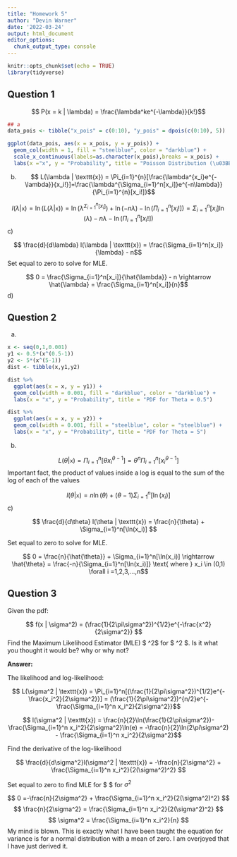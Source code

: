 ```yaml
---
title: "Homework 5"
author: "Devin Warner"
date: '2022-03-24'
output: html_document
editor_options: 
  chunk_output_type: console
---
```


```r
knitr::opts_chunk$set(echo = TRUE)
library(tidyverse)
```

## Question 1

$$ P(x = k | \lambda) = \frac{\lambda^ke^{-\lambda}}{k!}$$

```r
## a
data_pois <- tibble("x_pois" = c(0:10), "y_pois" = dpois(c(0:10), 5))

ggplot(data_pois, aes(x = x_pois, y = y_pois)) +
  geom_col(width = 1, fill = "steelblue", color = "darkblue") +
  scale_x_continuous(labels=as.character(x_pois),breaks = x_pois) +
  labs(x ="x", y = "Probability", title = "Poisson Distribution (\u03BB = 5)")

```
b) 
$$ L(\lambda | \texttt{x}) = \Pi_{i=1}^{n}[\frac{\lambda^{x_i}e^{-\lambda}}{x_i!}]=\frac{\lambda^{\Sigma_{i=1}^n[x_i]}e^{-n\lambda}}{\Pi_{i=1}^{n}[x_i!]}$$

$$ l(\lambda | \texttt{x}) = \ln(L(\lambda | \texttt{x})) = \ln(\lambda^{\Sigma_{i=1}^n[x_i]}) + \ln(-n\lambda) - \ln(\Pi_{i=1}^{n}[x_i!]) = \Sigma_{i=1}^n[x_i]\ln(\lambda) - n\lambda - \ln(\Pi_{i=1}^{n}[x_i!])$$
c)

$$ \frac{d}{d\lambda} l(\lambda | \texttt{x}) = \frac{\Sigma_{i=1}^n[x_i]}{\lambda} - n$$
Set equal to zero to solve for MLE.

$$ 0 =  \frac{\Sigma_{i=1}^n[x_i]}{\hat{\lambda}} - n \rightarrow \hat{\lambda} = \frac{\Sigma_{i=1}^n[x_i]}{n}$$
d) 


## Question 2

a) 

```r
x <- seq(0,1,0.001)
y1 <- 0.5*(x^(0.5-1))
y2 <- 5*(x^(5-1))
dist <- tibble(x,y1,y2)

dist %>%
  ggplot(aes(x = x, y = y1)) +
  geom_col(width = 0.001, fill = "darkblue", color = "darkblue") +
  labs(x = "x", y = "Probability", title = "PDF for Theta = 0.5")

dist %>%
  ggplot(aes(x = x, y = y2)) +
  geom_col(width = 0.001, fill = "steelblue", color = "steelblue") +
  labs(x = "x", y = "Probability", title = "PDF for Theta = 5")

```

b)

$$ L(\theta | \texttt{x}) = \Pi_{i =1}^n[\theta x_i^{\theta-1}] = \theta^n \Pi_{i =1}^n[x_i^{\theta-1}]$$
Important fact, the product of values inside a log is equal to the sum of the log of each of the values

$$ l(\theta | \texttt{x}) = n\ln(\theta) + (\theta -1)\Sigma_{i=1}^n[\ln(x_i)] $$
c)

$$ \frac{d}{d\theta} l(\theta | \texttt{x}) = \frac{n}{\theta} + \Sigma_{i=1}^n[\ln(x_i)]   $$

Set equal to zero to solve for MLE. 

$$ 0 =  \frac{n}{\hat{\theta}} + \Sigma_{i=1}^n[\ln(x_i)] \rightarrow \hat{\theta} = \frac{-n}{\Sigma_{i=1}^n[\ln(x_i)]} \text{  where  } x_i \in (0,1) \forall i =1,2,3,...,n$$


## Question 3

Given the pdf: 

$$ f(x | \sigma^2) = (\frac{1}{2\pi\sigma^2})^{1/2}e^{-\frac{x^2}{2\sigma^2}} $$
Find the Maximum Likelihood Estimator (MLE) $ \hat{\sigma}^2$ for $ \simga^2 $. Is it what you thought it would be? why or why not? 

**Answer:** 

The likelihood and log-likelihood:

$$ L(\sigma^2 | \texttt{x}) = \Pi_{i=1}^n[(\frac{1}{2\pi\sigma^2})^{1/2}e^{-\frac{x_i^2}{2\sigma^2}}] = (\frac{1}{2\pi\sigma^2})^{n/2}e^{-\frac{\Sigma_{i=1}^n x_i^2}{2\sigma^2}}$$

$$ l(\sigma^2 | \texttt{x}) = \frac{n}{2}\ln(\frac{1}{2\pi\sigma^2})- \frac{\Sigma_{i=1}^n x_i^2}{2\sigma^2}\ln(e) = -\frac{n}{2}\ln(2\pi\sigma^2) - \frac{\Sigma_{i=1}^n x_i^2}{2\sigma^2}$$

Find the derivative of the log-likelihood

$$ \frac{d}{d\sigma^2}l(\sigma^2 | \texttt{x}) = -\frac{n}{2\sigma^2} + \frac{\Sigma_{i=1}^n x_i^2}{2(\sigma^2)^2}  $$

Set equal to zero to find MLE for $ \hat{\sigma^2} $ for $\sigma^2$

$$ 0 =-\frac{n}{2\sigma^2} + \frac{\Sigma_{i=1}^n x_i^2}{2(\sigma^2)^2} $$
$$ \frac{n}{2\sigma^2} = \frac{\Sigma_{i=1}^n x_i^2}{2(\sigma^2)^2} $$
$$ \sigma^2 = \frac{\Sigma_{i=1}^n x_i^2}{n} $$
My mind is blown. This is exactly what I have been taught the equation for variance is for a normal distribution with a mean of zero. I am overjoyed that I have just derived it. 








